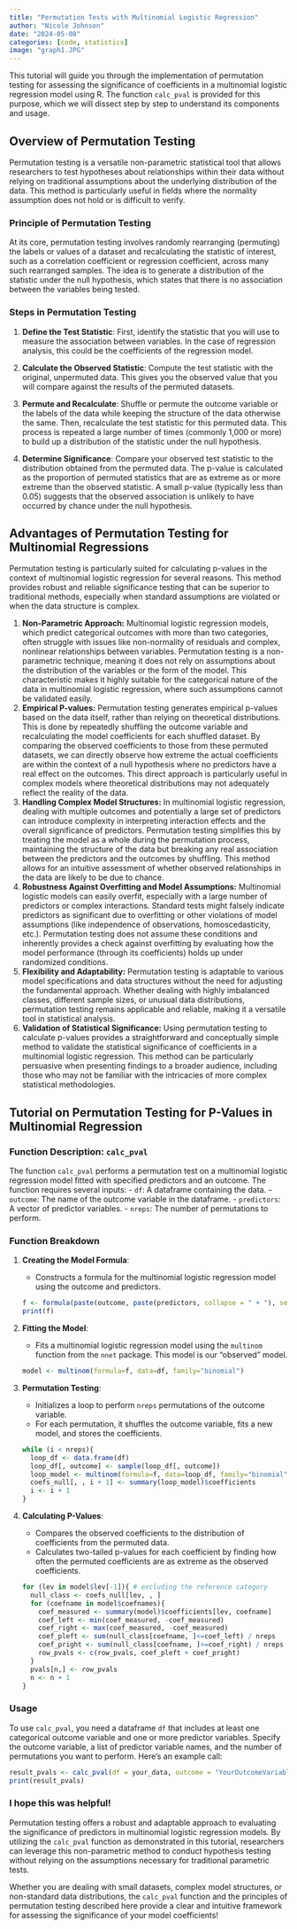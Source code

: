 ```yaml
---
title: "Permutation Tests with Multinomial Logistic Regression"
author: "Nicole Johnson"
date: "2024-05-08"
categories: [code, statistics]
image: "graph1.JPG"
---
```


This tutorial will guide you through the implementation of permutation testing for assessing the significance of coefficients in a multinomial logistic regression model using R. The function `calc_pval` is provided for this purpose, which we will dissect step by step to understand its components and usage.

## Overview of Permutation Testing

Permutation testing is a versatile non-parametric statistical tool that allows researchers to test hypotheses about relationships within their data without relying on traditional assumptions about the underlying distribution of the data. This method is particularly useful in fields where the normality assumption does not hold or is difficult to verify.

### Principle of Permutation Testing

At its core, permutation testing involves randomly rearranging (permuting) the labels or values of a dataset and recalculating the statistic of interest, such as a correlation coefficient or regression coefficient, across many such rearranged samples. The idea is to generate a distribution of the statistic under the null hypothesis, which states that there is no association between the variables being tested.

### Steps in Permutation Testing

1.  **Define the Test Statistic**: First, identify the statistic that you will use to measure the association between variables. In the case of regression analysis, this could be the coefficients of the regression model.

2.  **Calculate the Observed Statistic**: Compute the test statistic with the original, unpermuted data. This gives you the observed value that you will compare against the results of the permuted datasets.

3.  **Permute and Recalculate**: Shuffle or permute the outcome variable or the labels of the data while keeping the structure of the data otherwise the same. Then, recalculate the test statistic for this permuted data. This process is repeated a large number of times (commonly 1,000 or more) to build up a distribution of the statistic under the null hypothesis.

4.  **Determine Significance**: Compare your observed test statistic to the distribution obtained from the permuted data. The p-value is calculated as the proportion of permuted statistics that are as extreme as or more extreme than the observed statistic. A small p-value (typically less than 0.05) suggests that the observed association is unlikely to have occurred by chance under the null hypothesis.

## Advantages of Permutation Testing for Multinomial Regressions

Permutation testing is particularly suited for calculating p-values in the context of multinomial logistic regression for several reasons. This method provides robust and reliable significance testing that can be superior to traditional methods, especially when standard assumptions are violated or when the data structure is complex.

1.  **Non-Parametric Approach:** Multinomial logistic regression models, which predict categorical outcomes with more than two categories, often struggle with issues like non-normality of residuals and complex, nonlinear relationships between variables. Permutation testing is a non-parametric technique, meaning it does not rely on assumptions about the distribution of the variables or the form of the model. This characteristic makes it highly suitable for the categorical nature of the data in multinomial logistic regression, where such assumptions cannot be validated easily.
2.  **Empirical P-values:** Permutation testing generates empirical p-values based on the data itself, rather than relying on theoretical distributions. This is done by repeatedly shuffling the outcome variable and recalculating the model coefficients for each shuffled dataset. By comparing the observed coefficients to those from these permuted datasets, we can directly observe how extreme the actual coefficients are within the context of a null hypothesis where no predictors have a real effect on the outcomes. This direct approach is particularly useful in complex models where theoretical distributions may not adequately reflect the reality of the data.
3.  **Handling Complex Model Structures:** In multinomial logistic regression, dealing with multiple outcomes and potentially a large set of predictors can introduce complexity in interpreting interaction effects and the overall significance of predictors. Permutation testing simplifies this by treating the model as a whole during the permutation process, maintaining the structure of the data but breaking any real association between the predictors and the outcomes by shuffling. This method allows for an intuitive assessment of whether observed relationships in the data are likely to be due to chance.
4.  **Robustness Against Overfitting and Model Assumptions:** Multinomial logistic models can easily overfit, especially with a large number of predictors or complex interactions. Standard tests might falsely indicate predictors as significant due to overfitting or other violations of model assumptions (like independence of observations, homoscedasticity, etc.). Permutation testing does not assume these conditions and inherently provides a check against overfitting by evaluating how the model performance (through its coefficients) holds up under randomized conditions.
5.  **Flexibility and Adaptability:** Permutation testing is adaptable to various model specifications and data structures without the need for adjusting the fundamental approach. Whether dealing with highly imbalanced classes, different sample sizes, or unusual data distributions, permutation testing remains applicable and reliable, making it a versatile tool in statistical analysis.
6.  **Validation of Statistical Significance:** Using permutation testing to calculate p-values provides a straightforward and conceptually simple method to validate the statistical significance of coefficients in a multinomial logistic regression. This method can be particularly persuasive when presenting findings to a broader audience, including those who may not be familiar with the intricacies of more complex statistical methodologies.

## Tutorial on Permutation Testing for P-Values in Multinomial Regression

### Function Description: `calc_pval`

The function `calc_pval` performs a permutation test on a multinomial logistic regression model fitted with specified predictors and an outcome. The function requires several inputs: - `df`: A dataframe containing the data. - `outcome`: The name of the outcome variable in the dataframe. - `predictors`: A vector of predictor variables. - `nreps`: The number of permutations to perform.

### Function Breakdown

1.  **Creating the Model Formula**:

    -   Constructs a formula for the multinomial logistic regression model using the outcome and predictors.

    ``` r
    f <- formula(paste(outcome, paste(predictors, collapse = " + "), sep = " ~ "))
    print(f)
    ```

2.  **Fitting the Model**:

    -   Fits a multinomial logistic regression model using the `multinom` function from the `nnet` package. This model is our "observed" model.

    ``` r
    model <- multinom(formula=f, data=df, family="binomial")
    ```

3.  **Permutation Testing**:

    -   Initializes a loop to perform `nreps` permutations of the outcome variable.
    -   For each permutation, it shuffles the outcome variable, fits a new model, and stores the coefficients.

    ``` r
    while (i < nreps){
      loop_df <- data.frame(df)
      loop_df[, outcome] <- sample(loop_df[, outcome])
      loop_model <- multinom(formula=f, data=loop_df, family="binomial", trace=FALSE)
      coefs_null[, , i + 1] <- summary(loop_model)$coefficients
      i <- i + 1
    }
    ```

4.  **Calculating P-Values**:

    -   Compares the observed coefficients to the distribution of coefficients from the permuted data.
    -   Calculates two-tailed p-values for each coefficient by finding how often the permuted coefficients are as extreme as the observed coefficients.

    ``` r
    for (lev in model$lev[-1]){ # excluding the reference category
      null_class <- coefs_null[lev, , ]
      for (coefname in model$coefnames){
        coef_measured <- summary(model)$coefficients[lev, coefname]
        coef_left <- min(coef_measured, -coef_measured)
        coef_right <- max(coef_measured, -coef_measured)
        coef_pleft <- sum(null_class[coefname, ]<=coef_left) / nreps
        coef_pright <- sum(null_class[coefname, ]>=coef_right) / nreps
        row_pvals <- c(row_pvals, coef_pleft + coef_pright)
      }
      pvals[n,] <- row_pvals
      n <- n + 1
    }
    ```

### Usage

To use `calc_pval`, you need a dataframe `df` that includes at least one categorical outcome variable and one or more predictor variables. Specify the outcome variable, a list of predictor variable names, and the number of permutations you want to perform. Here's an example call:

``` r
result_pvals <- calc_pval(df = your_data, outcome = "YourOutcomeVariable", predictors = c("Predictor1", "Predictor2"), nreps = 1000)
print(result_pvals)
```

### I hope this was helpful!

Permutation testing offers a robust and adaptable approach to evaluating the significance of predictors in multinomial logistic regression models. By utilizing the `calc_pval` function as demonstrated in this tutorial, researchers can leverage this non-parametric method to conduct hypothesis testing without relying on the assumptions necessary for traditional parametric tests.

Whether you are dealing with small datasets, complex model structures, or non-standard data distributions, the `calc_pval` function and the principles of permutation testing described here provide a clear and intuitive framework for assessing the significance of your model coefficients!
